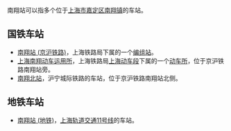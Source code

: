 南翔站可以指多个位于[[上海市|上海市]][[嘉定区|嘉定区]][[南翔镇|南翔镇]]的车站。

==国铁车站==
* [[南翔站_(京沪铁路)|南翔站 (京沪铁路)]]，上海铁路局下属的一个[[编组站|编组站]]。
* [[上海南翔动车运用所|上海南翔动车运用所]]，上海铁路局[[上海动车段|上海动车段]]下属的一个[[动车所|动车所]]，位于京沪铁路南翔站旁。
* [[南翔北站|南翔北站]]，沪宁城际铁路的车站，位于京沪铁路南翔站北侧。

==地铁车站==
*[[南翔站_(地铁)|南翔站 (地铁)]]，[[上海轨道交通11号线|上海轨道交通11号线]]的车站。

{{disambig|Cat=三字車站名消歧義}}